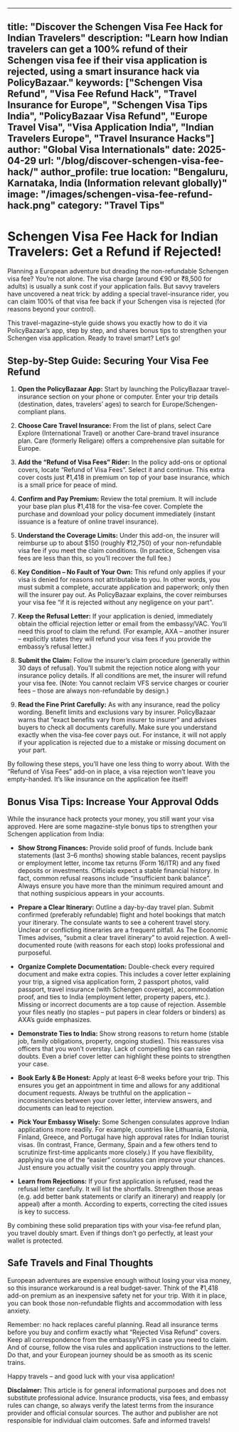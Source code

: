 
---
title: "Discover the Schengen Visa Fee Hack for Indian Travelers"
description: "Learn how Indian travelers can get a 100% refund of their Schengen visa fee if their visa application is rejected, using a smart insurance hack via PolicyBazaar."
keywords: ["Schengen Visa Refund", "Visa Fee Refund Hack", "Travel Insurance for Europe", "Schengen Visa Tips India", "PolicyBazaar Visa Refund", "Europe Travel Visa", "Visa Application India", "Indian Travelers Europe", "Travel Insurance Hacks"]
author: "Global Visa Internationals"
date: 2025-04-29
url: "/blog/discover-schengen-visa-fee-hack/"
author_profile: true
location: "Bengaluru, Karnataka, India (Information relevant globally)"
image: "/images/schengen-visa-fee-refund-hack.png"
category: "Travel Tips"
---

<!-- Organization Schema -->
<script type="application/ld+json">
{
  "@context": "https://schema.org",
  "@type": "Organization",
  "name": "Global Visa Internationals",
  "url": "https://www.globalvisa-internationals.com",
  "logo": "https://www.globalvisa-internationals.com/gvilogo.png",
  "description": "Discover how Indian travelers can safeguard their Schengen visa application fees with a smart insurance hack and secure refunds in case of visa rejection.",
  "founder": {
    "@type": "Person",
    "name": "Naveen Kumar J"
  },
  "foundingDate": "2016",
  "address": {
    "@type": "PostalAddress",
    "streetAddress": "MG Road",
    "addressLocality": "Bengaluru",
    "addressRegion": "Karnataka",
    "postalCode": "560025",
    "addressCountry": "IN"
  },
  "contactPoint": {
    "@type": "ContactPoint",
    "telephone": "+91-7022213466",
    "contactType": "Customer Support",
    "areaServed": "IN",
    "availableLanguage": ["English", "Hindi", "Kannada", "Tamil"]
  },
  "areaServed": ["IN", "CA", "UK", "EU"],
  "sameAs": [
    "https://www.facebook.com/globalvisainternationals/",
    "https://www.instagram.com/globalvisa_internationals/",
    "https://www.linkedin.com/company/global-visa-internationals/",
    "https://twitter.com/GlobalVisaIntern",
    "https://www.youtube.com/@globalVisaInternationals",
    "https://www.google.com/maps/place/Global+Visa+Internationals/@12.967478,77.6035421,17z"
  ]
}
</script>

<!-- Open Graph Meta Tags -->
<meta property="og:locale" content="en_US">
<meta property="og:type" content="article">
<meta property="og:title" content="Discover the Schengen Visa Fee Hack for Indian Travelers">
<meta property="og:description" content="Learn how Indian travelers can claim a 100% refund on their Schengen visa application fee if their visa gets rejected — using a simple travel insurance hack via PolicyBazaar.">
<meta property="og:url" content="https://www.globalvisa-internationals.com/blog/discover-schengen-visa-fee-hack/">
<meta property="og:image" content="https://www.globalvisa-internationals.com/images/schengen-visa-fee-refund-hack.png">
<meta property="og:image:alt" content="Discover the Schengen Visa Fee Refund Hack for Indian Travelers">
<meta property="og:image:width" content="1600">
<meta property="og:image:height" content="900">
<meta property="og:site_name" content="Global Visa Internationals">

<!-- Twitter Card Meta Tags -->
<meta name="twitter:card" content="summary_large_image">
<meta name="twitter:site" content="@GlobalVisaIntern">
<meta name="twitter:creator" content="@GlobalVisaIntern">
<meta name="twitter:url" content="https://www.globalvisa-internationals.com/blog/discover-schengen-visa-fee-hack/">
<meta name="twitter:title" content="Discover the Schengen Visa Fee Hack for Indian Travelers">
<meta name="twitter:description" content="Learn how Indian travelers can protect their Schengen visa fee by using travel insurance with a special refund feature via PolicyBazaar.">
<meta name="twitter:image" content="https://www.globalvisa-internationals.com/images/schengen-visa-fee-refund-hack.png">
<meta name="twitter:image:alt" content="Visa refund hack for Indian travelers heading to Europe">

<!-- Structured Data (Itemprop) -->
<meta itemprop="name" content="Discover the Schengen Visa Fee Hack for Indian Travelers">
<meta itemprop="description" content="Find out how Indian travelers can easily claim a 100% refund on their Schengen visa fees if the application is rejected, through a smart travel insurance option.">
<meta itemprop="image" content="https://www.globalvisa-internationals.com/images/schengen-visa-fee-refund-hack.png">


# Schengen Visa Fee Hack for Indian Travelers: Get a Refund if Rejected!

Planning a European adventure but dreading the non-refundable Schengen visa fee? You’re not alone. The visa charge (around €90 or ₹8,500 for adults) is usually a sunk cost if your application fails. But savvy travelers have uncovered a neat trick: by adding a special travel-insurance rider, you can claim 100% of that visa fee back if your Schengen visa is rejected (for reasons beyond your control).

This travel-magazine–style guide shows you exactly how to do it via PolicyBazaar’s app, step by step, and shares bonus tips to strengthen your Schengen visa application. Ready to travel smart? Let’s go!

## Step-by-Step Guide: Securing Your Visa Fee Refund

1.  **Open the PolicyBazaar App:** Start by launching the PolicyBazaar travel-insurance section on your phone or computer. Enter your trip details (destination, dates, travelers’ ages) to search for Europe/Schengen-compliant plans.

2.  **Choose Care Travel Insurance:** From the list of plans, select Care Explore (International Travel) or another Care-brand travel insurance plan. Care (formerly Religare) offers a comprehensive plan suitable for Europe.

3.  **Add the “Refund of Visa Fees” Rider:** In the policy add-ons or optional covers, locate “Refund of Visa Fees”. Select it and continue. This extra cover costs just ₹1,418 in premium on top of your base insurance, which is a small price for peace of mind.

4.  **Confirm and Pay Premium:** Review the total premium. It will include your base plan plus ₹1,418 for the visa-fee cover. Complete the purchase and download your policy document immediately (instant issuance is a feature of online travel insurance).

5.  **Understand the Coverage Limits:** Under this add-on, the insurer will reimburse up to about $150 (roughly ₹12,750) of your non-refundable visa fee if you meet the claim conditions. (In practice, Schengen visa fees are less than this, so you’ll recover the full fee.)

6.  **Key Condition – No Fault of Your Own:** This refund only applies if your visa is denied for reasons not attributable to you. In other words, you must submit a complete, accurate application and paperwork; only then will the insurer pay out. As PolicyBazaar explains, the cover reimburses your visa fee “if it is rejected without any negligence on your part”.

7.  **Keep the Refusal Letter:** If your application is denied, immediately obtain the official rejection letter or email from the embassy/VAC. You’ll need this proof to claim the refund. (For example, AXA – another insurer – explicitly states they will refund your visa fees if you provide the embassy’s refusal letter.)

8.  **Submit the Claim:** Follow the insurer’s claim procedure (generally within 30 days of refusal). You’ll submit the rejection notice along with your insurance policy details. If all conditions are met, the insurer will refund your visa fee. (Note: You cannot reclaim VFS service charges or courier fees – those are always non-refundable by design.)

9.  **Read the Fine Print Carefully:** As with any insurance, read the policy wording. Benefit limits and exclusions vary by insurer. PolicyBazaar warns that “exact benefits vary from insurer to insurer” and advises buyers to check all documents carefully. Make sure you understand exactly when the visa-fee cover pays out. For instance, it will not apply if your application is rejected due to a mistake or missing document on your part.

By following these steps, you’ll have one less thing to worry about. With the “Refund of Visa Fees” add-on in place, a visa rejection won’t leave you empty-handed. It’s like insurance on the application fee itself!

## Bonus Visa Tips: Increase Your Approval Odds

While the insurance hack protects your money, you still want your visa approved. Here are some magazine-style bonus tips to strengthen your Schengen application from India:

* **Show Strong Finances:** Provide solid proof of funds. Include bank statements (last 3–6 months) showing stable balances, recent payslips or employment letter, income tax returns (Form 16/ITR) and any fixed deposits or investments. Officials expect a stable financial history. In fact, common refusal reasons include “insufficient bank balance”. Always ensure you have more than the minimum required amount and that nothing suspicious appears in your accounts.

* **Prepare a Clear Itinerary:** Outline a day-by-day travel plan. Submit confirmed (preferably refundable) flight and hotel bookings that match your itinerary. The consulate wants to see a coherent travel story. Unclear or conflicting itineraries are a frequent pitfall. As The Economic Times advises, “submit a clear travel itinerary” to avoid rejection. A well-documented route (with reasons for each stop) looks professional and purposeful.

* **Organize Complete Documentation:** Double-check every required document and make extra copies. This includes a cover letter explaining your trip, a signed visa application form, 2 passport photos, valid passport, travel insurance (with Schengen coverage), accommodation proof, and ties to India (employment letter, property papers, etc.). Missing or incorrect documents are a top cause of rejection. Assemble your files neatly (no staples – put papers in clear folders or binders) as AXA’s guide emphasizes.

* **Demonstrate Ties to India:** Show strong reasons to return home (stable job, family obligations, property, ongoing studies). This reassures visa officers that you won’t overstay. Lack of compelling ties can raise doubts. Even a brief cover letter can highlight these points to strengthen your case.

* **Book Early & Be Honest:** Apply at least 6–8 weeks before your trip. This ensures you get an appointment in time and allows for any additional document requests. Always be truthful on the application – inconsistencies between your cover letter, interview answers, and documents can lead to rejection.

* **Pick Your Embassy Wisely:** Some Schengen consulates approve Indian applications more readily. For example, countries like Lithuania, Estonia, Finland, Greece, and Portugal have high approval rates for Indian tourist visas. (In contrast, France, Germany, Spain and a few others tend to scrutinize first-time applicants more closely.) If you have flexibility, applying via one of the “easier” consulates can improve your chances. Just ensure you actually visit the country you apply through.

* **Learn from Rejections:** If your first application is refused, read the refusal letter carefully. It will list the shortfalls. Strengthen those areas (e.g. add better bank statements or clarify an itinerary) and reapply (or appeal) after a month. According to experts, correcting the cited issues is key to success.

By combining these solid preparation tips with your visa-fee refund plan, you travel doubly smart. Even if things don’t go perfectly, at least your wallet is protected.

## Safe Travels and Final Thoughts

European adventures are expensive enough without losing your visa money, so this insurance workaround is a real budget-saver. Think of the ₹1,418 add-on premium as an inexpensive safety net for your trip. With it in place, you can book those non-refundable flights and accommodation with less anxiety.

Remember: no hack replaces careful planning. Read all insurance terms before you buy and confirm exactly what “Rejected Visa Refund” covers. Keep all correspondence from the embassy/VFS in case you need to claim. And of course, follow the visa rules and application instructions to the letter. Do that, and your European journey should be as smooth as its scenic trains.

Happy travels – and good luck with your visa application!

**Disclaimer:** This article is for general informational purposes and does not substitute professional advice. Insurance products, visa fees, and embassy rules can change, so always verify the latest terms from the insurance provider and official consular sources. The author and publisher are not responsible for individual claim outcomes. Safe and informed travels!
```